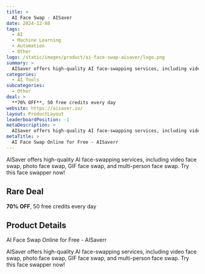 ```yaml
---
title: >
  AI Face Swap - AISaver
date: 2024-12-08
tags:
  - AI
  - Machine Learning
  - Automation
  - Other
logo: /static/images/product/ai-face-swap-aisaver/logo.png
summary: >
  AISaver offers high-quality AI face-swapping services, including video face swap, photo face swap, GIF face swap, and multi-person face swap. Try this face swapper now!
categories:
  - AI Tools
subcategories:
  - Other
deal: >
  **70% OFF**, 50 free credits every day
website: https://aisaver.io/
layout: ProductLayout
leaderboardPosition: -1
metaDescription: >
  AISaver offers high-quality AI face-swapping services, including video face swap, photo face swap, GIF face swap, and multi-person face swap. Try this face swapper now!
metaTitle: >
  AI Face Swap Online for Free - AISaverr
---
```

AISaver offers high-quality AI face-swapping services, including video face swap, photo face swap, GIF face swap, and multi-person face swap. Try this face swapper now!

## Rare Deal

**70% OFF**, 50 free credits every day

## Product Details

AI Face Swap Online for Free - AISaverr

AISaver offers high-quality AI face-swapping services, including video face swap, photo face swap, GIF face swap, and multi-person face swap. Try this face swapper now!
